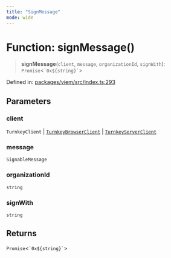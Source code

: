 ```yaml
---
title: "SignMessage"
mode: wide
---
```

  
# Function: signMessage()

> **signMessage**(`client`, `message`, `organizationId`, `signWith`): `Promise`\<`` `0x${string}` ``\>

Defined in: [packages/viem/src/index.ts:293](https://github.com/tkhq/sdk/blob/ee72856c3f450731d7501ab05001215768b71500/packages/viem/src/index.ts#L293)

## Parameters

### client

`TurnkeyClient` | [`TurnkeyBrowserClient`](../../../sdk-browser/index/TurnkeyBrowserClient/readme) | [`TurnkeyServerClient`](../../../sdk-server/index/TurnkeyServerClient/readme)

### message

`SignableMessage`

### organizationId

`string`

### signWith

`string`

## Returns

`Promise`\<`` `0x${string}` ``\>
